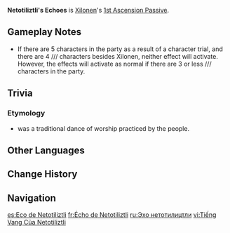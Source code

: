 {{Talent Infobox
|image         = Talent Netotiliztli's Echoes.png
|character     = Xilonen
|type          = 1st Ascension Passive
|info          = While in the [[Nightsoul's Blessing]] state:<br><ul><li>If Xilonen has at least 2 Source Samples that have had their Elemental Types changed, she gains 35 Nightsoul points when her Normal or Plunging Attacks hit opponents. Can be triggered once every 0.1s.</li><li>If Xilonen has fewer than 2 Source Samples that have had their Elemental Types changed, her Normal and Plunging Attacks deal 30% increased DMG.</li></ul>
|scale_att1    = 
|scale_att2    = 
|utility1      = Nightsoul Point
|utility2      = Normal Attack DMG Increase
|utility3      = Plunging Attack DMG Increase
|utility4      = DMG Bonus
}}
'''Netotiliztli's Echoes''' is [[Xilonen]]'s [[1st Ascension Passive]].

==Gameplay Notes==
* If there are 5 characters in the party as a result of a character trial, and there are 4 {{Color|Pyro}}/{{Color|Hydro}}/{{Color|Cryo}}/{{Color|Electro}} characters besides Xilonen, neither effect will activate. However, the effects will activate as normal if there are 3 or less {{Color|Pyro}}/{{Color|Hydro}}/{{Color|Cryo}}/{{Color|Electro}} characters in the party.

==Trivia==
===Etymology===
*''{{w|Netotiliztli}}'' was a traditional dance of worship practiced by the {{w|Mexica}} people.

==Other Languages==
{{Other Languages
|en       = Netotiliztli's Echoes
|zhs      = 四境四象回声
|zhs_rm   = Sìjìng Sìxiàng Huíshēng
|zht      = 四境四象回聲
|zht_rm   = Sìjìng Sìxiàng Huíshēng
|zh_tl    = 
|ja       = 四境四象の残響
|ja_rm    = Shikyou Shishou no Zankyou{{Assumed}}
|ja_tl    = 
|ko       = 네토틸리즈틀리
|ko_rm    = 
|ko_tl    = 
|es       = Eco de Netotiliztli
|es_tl    = Netotiliztli's Echo
|fr       = Écho de Netotiliztli
|fr_tl    = Netotiliztli's Echo
|ru       = Эхо нетотилицтли
|ru_tl    = Netotiliztli's Echo
|th       = Netotiliztli's Echoes
|vi       = Tiếng Vang Của Netotiliztli
|vi_tl    = 
|de       = Netotiliztlis Echos
|de_tl    = Netotiliztli's Echoes
|id       = Netotiliztli's Echoes
|pt       = Ecos de Netotiliztli
|pt_tl    = 
|tr       = Netotiliztli Yankıları
|tr_tl    = 
|it       = Echi di Netotiliztli
|it_tl    = 
}}

==Change History==
{{Change History|5.1}}

==Navigation==
{{Talent Navbox|Xilonen}}

[[es:Eco de Netotiliztli]]
[[fr:Écho de Netotiliztli]]
[[ru:Эхо нетотилицтли]]
[[vi:Tiếng Vang Của Netotiliztli]]